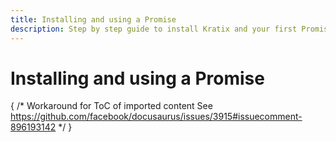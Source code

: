 ```yaml
---
title: Installing and using a Promise
description: Step by step guide to install Kratix and your first Promise.
---
```


# Installing and using a Promise

<PartialGuidesPreRequisites />
<GuideInstallPromise />

{
    /*
        Workaround for ToC of imported content
        See https://github.com/facebook/docusaurus/issues/3915#issuecomment-896193142
    */
}


